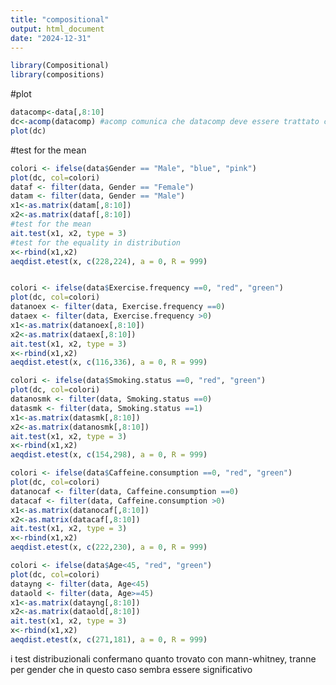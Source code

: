 ---
title: "compositional"
output: html_document
date: "2024-12-31"
---
```{r}
library(Compositional)
library(compositions)
```

#plot
```{r}
datacomp<-data[,8:10]
dc<-acomp(datacomp) #acomp comunica che datacomp deve essere trattato come dato composizionale
plot(dc)
```


#test for the mean
```{r}
colori <- ifelse(data$Gender == "Male", "blue", "pink")
plot(dc, col=colori)
dataf <- filter(data, Gender == "Female")
datam <- filter(data, Gender == "Male")
x1<-as.matrix(datam[,8:10])
x2<-as.matrix(dataf[,8:10])
#test for the mean 
ait.test(x1, x2, type = 3)
#test for the equality in distribution
x<-rbind(x1,x2)
aeqdist.etest(x, c(228,224), a = 0, R = 999)


colori <- ifelse(data$Exercise.frequency ==0, "red", "green")
plot(dc, col=colori)
datanoex <- filter(data, Exercise.frequency ==0)
dataex <- filter(data, Exercise.frequency >0)
x1<-as.matrix(datanoex[,8:10])
x2<-as.matrix(dataex[,8:10])
ait.test(x1, x2, type = 3)
x<-rbind(x1,x2)
aeqdist.etest(x, c(116,336), a = 0, R = 999)

colori <- ifelse(data$Smoking.status ==0, "red", "green")
plot(dc, col=colori)
datanosmk <- filter(data, Smoking.status ==0)
datasmk <- filter(data, Smoking.status ==1)
x1<-as.matrix(datasmk[,8:10])
x2<-as.matrix(datanosmk[,8:10])
ait.test(x1, x2, type = 3)
x<-rbind(x1,x2)
aeqdist.etest(x, c(154,298), a = 0, R = 999)

colori <- ifelse(data$Caffeine.consumption ==0, "red", "green")
plot(dc, col=colori)
datanocaf <- filter(data, Caffeine.consumption ==0)
datacaf <- filter(data, Caffeine.consumption >0)
x1<-as.matrix(datanocaf[,8:10])
x2<-as.matrix(datacaf[,8:10])
ait.test(x1, x2, type = 3)
x<-rbind(x1,x2)
aeqdist.etest(x, c(222,230), a = 0, R = 999)

colori <- ifelse(data$Age<45, "red", "green")
plot(dc, col=colori)
datayng <- filter(data, Age<45)
dataold <- filter(data, Age>=45)
x1<-as.matrix(datayng[,8:10])
x2<-as.matrix(dataold[,8:10])
ait.test(x1, x2, type = 3)
x<-rbind(x1,x2)
aeqdist.etest(x, c(271,181), a = 0, R = 999)

```
i test distribuzionali confermano quanto trovato con mann-whitney, tranne per gender che in questo caso sembra essere significativo


```{r}

```

